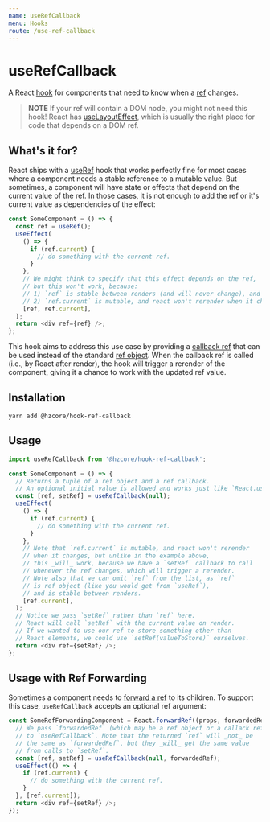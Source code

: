 ```yaml
---
name: useRefCallback
menu: Hooks
route: /use-ref-callback
---
```


# useRefCallback

A React [hook] for components that need to know when a [ref] changes.

> **NOTE** If your ref will contain a DOM node,
> you might not need this hook! React has [useLayoutEffect],
> which is usually the right place for code that depends on a DOM ref.

## What's it for?

React ships with a [useRef] hook that works perfectly fine for most
cases where a component needs a stable reference to a mutable value.
But sometimes, a component will have state or effects that
depend on the current value of the ref. In those cases,
it is not enough to add the ref or it's current value
as dependencies of the effect:

```js
const SomeComponent = () => {
  const ref = useRef();
  useEffect(
    () => {
      if (ref.current) {
        // do something with the current ref.
      }
    },
    // We might think to specify that this effect depends on the ref,
    // but this won't work, because:
    // 1) `ref` is stable between renders (and will never change), and
    // 2) `ref.current` is mutable, and react won't rerender when it changes.
    [ref, ref.current],
  );
  return <div ref={ref} />;
};
```

This hook aims to address this use case by providing a [callback ref]
that can be used instead of the standard [ref object].
When the callback ref is called (i.e., by React after render),
the hook will trigger a rerender of the component, giving it a chance
to work with the updated ref value.

## Installation

```shell
yarn add @hzcore/hook-ref-callback
```

## Usage

```js
import useRefCallback from '@hzcore/hook-ref-callback';

const SomeComponent = () => {
  // Returns a tuple of a ref object and a ref callback.
  // An optional initial value is allowed and works just like `React.useRef`.
  const [ref, setRef] = useRefCallback(null);
  useEffect(
    () => {
      if (ref.current) {
        // do something with the current ref.
      }
    },
    // Note that `ref.current` is mutable, and react won't rerender
    // when it changes, but unlike in the example above,
    // this _will_ work, because we have a `setRef` callback to call
    // whenever the ref changes, which will trigger a rerender.
    // Note also that we can omit `ref` from the list, as `ref`
    // is ref object (like you would get from `useRef`),
    // and is stable between renders.
    [ref.current],
  );
  // Notice we pass `setRef` rather than `ref` here.
  // React will call `setRef` with the current value on render.
  // If we wanted to use our ref to store something other than
  // React elements, we could use `setRef(valueToStore)` ourselves.
  return <div ref={setRef} />;
};
```

## Usage with Ref Forwarding

Sometimes a component needs to [forward a ref] to its children.
To support this case, `useRefCallback` accepts an optional ref argument:

```js
const SomeRefForwardingComponent = React.forwardRef((props, forwardedRef) => {
  // We pass `forwardedRef` (which may be a ref object or a callack ref)
  // to `useRefCallback`. Note that the returned `ref` will _not_ be
  // the same as `forwardedRef`, but they _will_ get the same value
  // from calls to `setRef`.
  const [ref, setRef] = useRefCallback(null, forwardedRef);
  useEffect(() => {
    if (ref.current) {
      // do something with the current ref.
    }
  }, [ref.current]);
  return <div ref={setRef} />;
});
```

[hook]: https://reactjs.org/docs/hooks-overview.html
[ref]: https://reactjs.org/docs/refs-and-the-dom.html
[useref]: https://reactjs.org/docs/hooks-reference.html#useref
[uselayouteffect]: https://reactjs.org/docs/hooks-reference.html#uselayouteffect
[callback ref]: https://reactjs.org/docs/refs-and-the-dom.html#callback-refs
[ref object]: https://reactjs.org/docs/refs-and-the-dom.html#accessing-refs
[forward a ref]: https://reactjs.org/docs/forwarding-refs.html
